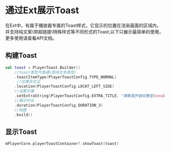# 通过Ext展示Toast

在Ext中，有属于播放器专属的Toast样式，它显示的位置在渲染画面的区域内，并支持纯文案\带超链接\特殊样式等不同形式的Toast,以下只展示最简单的使用，更多使用请查看API文档。

## 构建Toast

```kotlin
val toast = PlayerToast.Builder()
	//toast类型为普通(即纯文本类型)
    .toastItemType(PlayerToastConfig.TYPE_NORMAL)
     //位置在左边
    .location(PlayerToastConfig.LOCAT_LEFT_SIDE)
	//设置文案
    .setExtraString(PlayerToastConfig.EXTRA_TITLE, "清晰度开始切换至$newQuality,请稍候...")
	//展示时长
    .duration(PlayerToastConfig.DURATION_3)
	//构建
    .build()
```

## 显示Toast

```kotlin
mPlayerCore.playerToastContainer?.showToast(toast)
```
